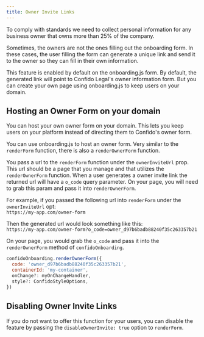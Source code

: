 ```yaml
---
title: Owner Invite Links
---
```


To comply with standards we need to collect personal information for any business owner that owns more than 25% of the company.

Sometimes, the owners are not the ones filling out the onboarding form. In these cases, the user filling the form can generate a unique link and send it to the owner so they can fill in their own information.

This feature is enabled by default on the onboarding.js form. By default, the generated link will point to Confido Legal's owner information form. But you can create your own page using onboarding.js to keep users on your domain.

## Hosting an Owner Form on your domain

You can host your own owner form on your domain. This lets you keep users on your platform instead of directing them to Confido's owner form.

You can use onboarding.js to host an owner form. Very similar to the `renderForm` function, there is also a `renderOwnerForm` function.

You pass a url to the `renderForm` function under the `ownerInviteUrl` prop. This url should be a page that you manage and that utilizes the `renderOwnerForm` function. When a user generates a owner invite link the returned url will have a `o_code` query parameter. On your page, you will need to grab this param and pass it into `renderOwnerForm`.

For example, if you passed the following url into `renderForm` under the `ownerInviteUrl` opt:  
`https://my-app.com/owner-form`

Then the generated url would look something like this:  
`https://my-app.com/owner-form?o_code=owner_d97b6badb88240f35c263357b21`

On your page, you would grab the `o_code` and pass it into the `renderOwnerForm` method of `confidoOnboarding`.

```js
confidoOnboarding.renderOwnerForm({
  code: 'owner_d97b6badb88240f35c263357b21',
  containerId: 'my-container',
  onChange?: myOnChangeHandler,
  style?: ConfidoStyleOptions,
})
```

## Disabling Owner Invite Links

If you do not want to offer this function for your users, you can disable the feature by passing the `disableOwnerInvite: true` option to `renderForm`.
